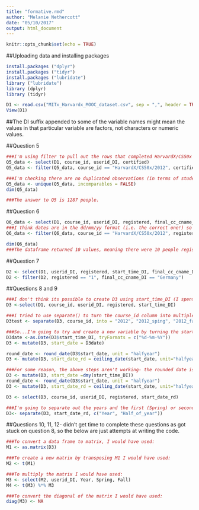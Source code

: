 ```yaml
---
title: "formative.rmd"
author: "Melanie Nethercott"
date: "05/10/2017"
output: html_document
---
```


```r
knitr::opts_chunk$set(echo = TRUE)
```

##Uploading data and installing packages

```r
install.packages ("dplyr")
install.packages ("tidyr")
install.packages ("lubridate")
library ("lubridate")
library (dplyr)
library (tidyr)

D1 <- read.csv("MITx_Harvardx_MOOC_dataset.csv", sep = ",", header = TRUE)
View(D1)
```

##The DI suffix appended to some of the variable names might mean the values in that particular variable are factors, not characters or numeric values.


##Question 5
```r
###I'm using filter to pull out the rows that completed HarvardX/CS50x in 2012 and were certified. 
Q5_data <- select(D1, course_id, userid_DI, certified)
Q5_data <- filter(Q5_data, course_id == "HarvardX/CS50x/2012", certified == "1")

###I'm checking there are no duplicated observations (in terms of studentid) by using unique(). Then, by calling dim() I can find the total number of rows, and therefore how many people were enrolled and received certification.
Q5_data <- unique(Q5_data, incomparables = FALSE)
dim(Q5_data)

###The answer to Q5 is 1287 people.
```
##Question 6
```r
Q6_data <- select(D1, course_id, userid_DI, registered, final_cc_cname_DI, start_time_DI)
###I think dates are in the dd/mm/yy format (i.e. the correct one!) so I'm using 15/10/2012 in my filter argument.
Q6_data <- filter(Q6_data, course_id == "HarvardX/CS50x/2012", registered == "1", final_cc_cname_DI == "Colombia", start_time_DI == "15/10/2012")

dim(Q6_data)
###The dataframe returned 10 values, meaning there were 10 people registered for HarvardX/CS50x on October 15th 2012.
```

##Question 7
```r
D2 <- select(D1, userid_DI, registered, start_time_DI, final_cc_cname_DI)
D2 <- filter(D2, registered == "1", final_cc_cname_DI == "Germany")
```

##Questions 8 and 9
```r
###I don't think its possible to create D3 using start_time_DI (I spent ages trying this and ended up getting bogged down in overcomplicated syntax) so am going to use the season and year information included in the course_id values. First, I'm going to select only the variables I need for this question.
D3 <-select(D1, course_id, userid_DI, registered, start_time_DI)

###I tried to use separate() to turn the course_id column into multiple columns but this just didn't work- possibly because the values are factors and not characters or numeric values and this is messing it up?
D3test <- separate(D3, course_id, into = "2012", "2012_sping", "2012_fall", "2013_spring", "2013_fall", sep = "2012", "2012_spring", "2012_fall", "2013_spring", "2013_fall", extra = "warn", fill = "warn")

###So...I'm going to try and create a new variable by turning the start_time_DI values into dates rather than factors and then rounding them up into half years. 
D3date <-as.Date(D3$start_time_DI, tryFormats = c("%d-%m-%Y"))
D3 <- mutate(D3, start_date = D3date)

round_date <- round_date(D3$start_date, unit = "halfyear")
D3 <- mutate(D3, start_date_rd = ceiling_date(start_date, unit="halfyear"))

###For some reason, the above steps aren't working- the rounded date is in the wrong format so am going to convert to character, then to date and see if that can get the rounded start date values (variable called: start_date_rd) into Y/M/D format.
D3 <- mutate(D3, start_date =dmy(start_time_DI))
round_date <- round_date(D3$start_date, unit = "halfyear")
D3 <- mutate(D3, start_date_rd = ceiling_date(start_date, unit="halfyear"))

D3 <- select(D3, course_id, userid_DI, registered, start_date_rd)

###I'm going to separate out the years and the first (Spring) or second half (Fall) of each year... but ran out of time. 
D3<- separate(D3, start_date_rd, c("Year", "Half_of_year"))

```

##Questions 10, 11, 12- didn't get time to complete these questions as got stuck on question 8, so the below are just attempts at writing the code.
```r
###To convert a data frame to matrix, I would have used:
M1 <- as.matrix(D3)

###To create a new matrix by transposing M1 I would have used:
M2 <- t(M1)

###To multiply the matrix I would have used:
M3 <- select(M2, userid_DI, Year, Spring, Fall)
M4 <- t(M3) %*% M3

###To convert the diagonal of the matrix I would have used:
diag(M3) <- NA
```

